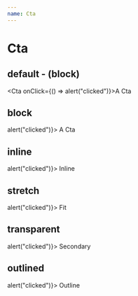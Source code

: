 ```yaml
---
name: Cta
---
```



# Cta

<PropsTable of={Cta} />

## default - (block)

<Cta onClick={() => alert("clicked")}>A Cta</Cta>

## block

<Playground>
  <Cta align="block" onClick={() => alert("clicked")}>
    A Cta
  </Cta>
</Playground>

## inline

<Playground>
  <Cta align="inline" onClick={() => alert("clicked")}>
    Inline
  </Cta>
</Playground>

## stretch

<Playground>
  <div style={{ display: "flex", height: 50, width: 100 }}>
    <Cta align="stretch" onClick={() => alert("clicked")}>
      Fit
    </Cta>
  </div>
</Playground>

## transparent

<Playground>
  <div style={{ background: "black", padding: "30px" }}>
    <Cta layout="transparent" onClick={() => alert("clicked")}>
      Secondary
    </Cta>
  </div>
</Playground>

## outlined

<Playground>
  <Cta align="inline" layout="outline" onClick={() => alert("clicked")}>
    Outline
  </Cta>
</Playground>
